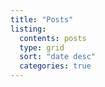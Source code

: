 ```yaml
---
title: "Posts"
listing: 
  contents: posts 
  type: grid 
  sort: "date desc" 
  categories: true  
---
```

